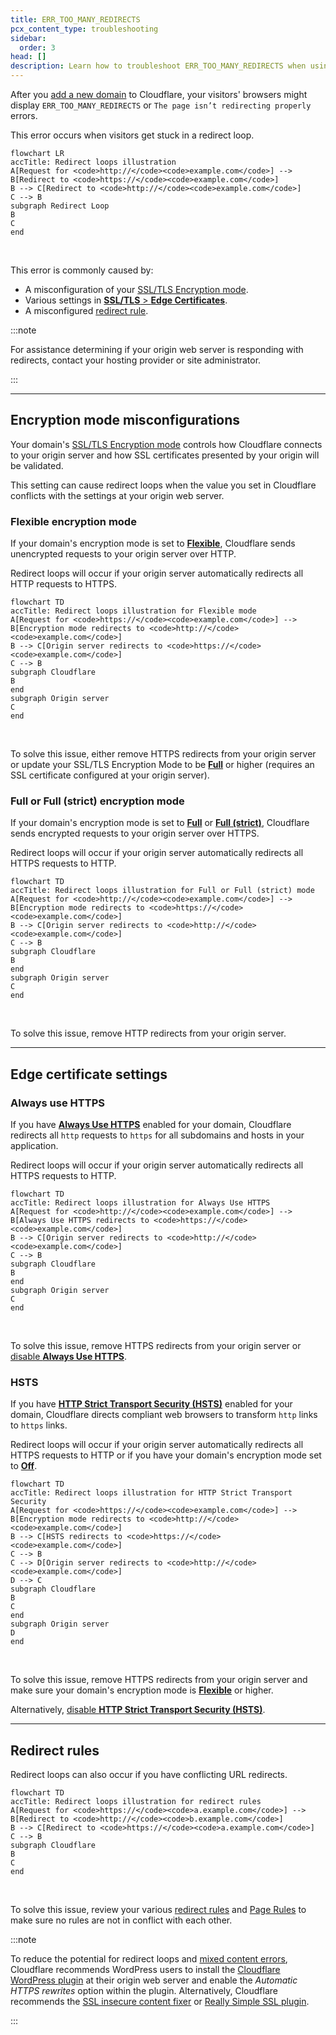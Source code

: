 ```yaml
---
title: ERR_TOO_MANY_REDIRECTS
pcx_content_type: troubleshooting
sidebar:
  order: 3
head: []
description: Learn how to troubleshoot ERR_TOO_MANY_REDIRECTS when using Cloudflare SSL/TLS.
---
```


After you [add a new domain](/fundamentals/setup/manage-domains/add-site/) to Cloudflare, your visitors' browsers might display `ERR_TOO_MANY_REDIRECTS` or `The page isn’t redirecting properly` errors.

This error occurs when visitors get stuck in a redirect loop.

```mermaid
flowchart LR
accTitle: Redirect loops illustration
A[Request for <code>http://</code><code>example.com</code>] --> B[Redirect to <code>https://</code><code>example.com</code>]
B --> C[Redirect to <code>http://</code><code>example.com</code>]
C --> B
subgraph Redirect Loop
B
C
end
```

<br />

This error is commonly caused by:

- A misconfiguration of your [SSL/TLS Encryption mode](#encryption-mode-misconfigurations).
- Various settings in [**SSL/TLS** > **Edge Certificates**](#edge-certificate-settings).
- A misconfigured [redirect rule](#redirect-rules).

:::note

For assistance determining if your origin web server is responding with redirects, contact your hosting provider or site administrator.

:::

---

## Encryption mode misconfigurations

Your domain's [SSL/TLS Encryption mode](/ssl/origin-configuration/ssl-modes/) controls how Cloudflare connects to your origin server and how SSL certificates presented by your origin will be validated.

This setting can cause redirect loops when the value you set in Cloudflare conflicts with the settings at your origin web server.

### Flexible encryption mode

If your domain's encryption mode is set to [**Flexible**](/ssl/origin-configuration/ssl-modes/flexible/), Cloudflare sends unencrypted requests to your origin server over HTTP.

Redirect loops will occur if your origin server automatically redirects all HTTP requests to HTTPS.

```mermaid
flowchart TD
accTitle: Redirect loops illustration for Flexible mode
A[Request for <code>https://</code><code>example.com</code>] --> B[Encryption mode redirects to <code>http://</code><code>example.com</code>]
B --> C[Origin server redirects to <code>https://</code><code>example.com</code>]
C --> B
subgraph Cloudflare
B
end
subgraph Origin server
C
end
```

<br />

To solve this issue, either remove HTTPS redirects from your origin server or update your SSL/TLS Encryption Mode to be [**Full**](/ssl/origin-configuration/ssl-modes/full/) or higher (requires an SSL certificate configured at your origin server).

### Full or Full (strict) encryption mode

If your domain's encryption mode is set to [**Full**](/ssl/origin-configuration/ssl-modes/full/) or [**Full (strict)**](/ssl/origin-configuration/ssl-modes/full-strict/), Cloudflare sends encrypted requests to your origin server over HTTPS.

Redirect loops will occur if your origin server automatically redirects all HTTPS requests to HTTP.

```mermaid
flowchart TD
accTitle: Redirect loops illustration for Full or Full (strict) mode
A[Request for <code>http://</code><code>example.com</code>] --> B[Encryption mode redirects to <code>https://</code><code>example.com</code>]
B --> C[Origin server redirects to <code>http://</code><code>example.com</code>]
C --> B
subgraph Cloudflare
B
end
subgraph Origin server
C
end
```

<br />

To solve this issue, remove HTTP redirects from your origin server.

---

## Edge certificate settings

### Always use HTTPS

If you have [**Always Use HTTPS**](/ssl/edge-certificates/additional-options/always-use-https/) enabled for your domain, Cloudflare redirects all `http` requests to `https` for all subdomains and hosts in your application.

Redirect loops will occur if your origin server automatically redirects all HTTPS requests to HTTP.

```mermaid
flowchart TD
accTitle: Redirect loops illustration for Always Use HTTPS
A[Request for <code>http://</code><code>example.com</code>] --> B[Always Use HTTPS redirects to <code>https://</code><code>example.com</code>]
B --> C[Origin server redirects to <code>http://</code><code>example.com</code>]
C --> B
subgraph Cloudflare
B
end
subgraph Origin server
C
end
```

<br />

To solve this issue, remove HTTPS redirects from your origin server or [disable **Always Use HTTPS**](/ssl/edge-certificates/additional-options/always-use-https/).

### HSTS

If you have [**HTTP Strict Transport Security (HSTS)**](/ssl/edge-certificates/additional-options/http-strict-transport-security/) enabled for your domain, Cloudflare directs compliant web browsers to transform `http` links to `https` links.

Redirect loops will occur if your origin server automatically redirects all HTTPS requests to HTTP or if you have your domain's encryption mode set to [**Off**](/ssl/origin-configuration/ssl-modes/off/).

```mermaid
flowchart TD
accTitle: Redirect loops illustration for HTTP Strict Transport Security
A[Request for <code>https://</code><code>example.com</code>] --> B[Encryption mode redirects to <code>http://</code><code>example.com</code>]
B --> C[HSTS redirects to <code>https://</code><code>example.com</code>]
C --> B
C --> D[Origin server redirects to <code>http://</code><code>example.com</code>]
D --> C
subgraph Cloudflare
B
C
end
subgraph Origin server
D
end
```

<br />

To solve this issue, remove HTTPS redirects from your origin server and make sure your domain's encryption mode is [**Flexible**](/ssl/origin-configuration/ssl-modes/flexible/) or higher.

Alternatively, [disable **HTTP Strict Transport Security (HSTS)**](/ssl/edge-certificates/additional-options/http-strict-transport-security/).

---

## Redirect rules

Redirect loops can also occur if you have conflicting URL redirects.

```mermaid
flowchart TD
accTitle: Redirect loops illustration for redirect rules
A[Request for <code>https://</code><code>a.example.com</code>] --> B[Redirect to <code>http://</code><code>b.example.com</code>]
B --> C[Redirect to <code>https://</code><code>a.example.com</code>]
C --> B
subgraph Cloudflare
B
C
end
```

<br />

To solve this issue, review your various [redirect rules](/rules/url-forwarding/) and [Page Rules](/rules/page-rules/) to make sure no rules are not in conflict with each other.

:::note

To reduce the potential for redirect loops and [mixed content errors](/ssl/troubleshooting/mixed-content-errors/), Cloudflare recommends WordPress users to install the [Cloudflare WordPress plugin](https://wordpress.org/plugins/cloudflare/) at their origin web server and enable the _Automatic HTTPS rewrites_ option within the plugin. Alternatively, Cloudflare recommends the [SSL insecure content fixer](https://en-gb.wordpress.org/plugins/ssl-insecure-content-fixer/) or [Really Simple SSL plugin](https://en-gb.wordpress.org/plugins/really-simple-ssl/).

:::
